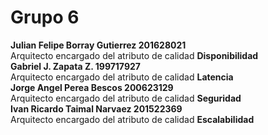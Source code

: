 
=Grupo 6=
'''Julian Felipe Borray Gutierrez 201628021'''<br />
Arquitecto encargado del atributo de calidad '''Disponibilidad'''<br />
'''Gabriel J. Zapata Z. 199717927'''<br />
Arquitecto encargado del atributo de calidad '''Latencia'''<br />
'''Jorge Angel Perea Bescos 200623129'''<br />
Arquitecto encargado del atributo de calidad '''Seguridad'''<br />
'''Ivan Ricardo Taimal Narvaez 201522369'''<br />
Arquitecto encargado del atributo de calidad '''Escalabilidad'''<br />

